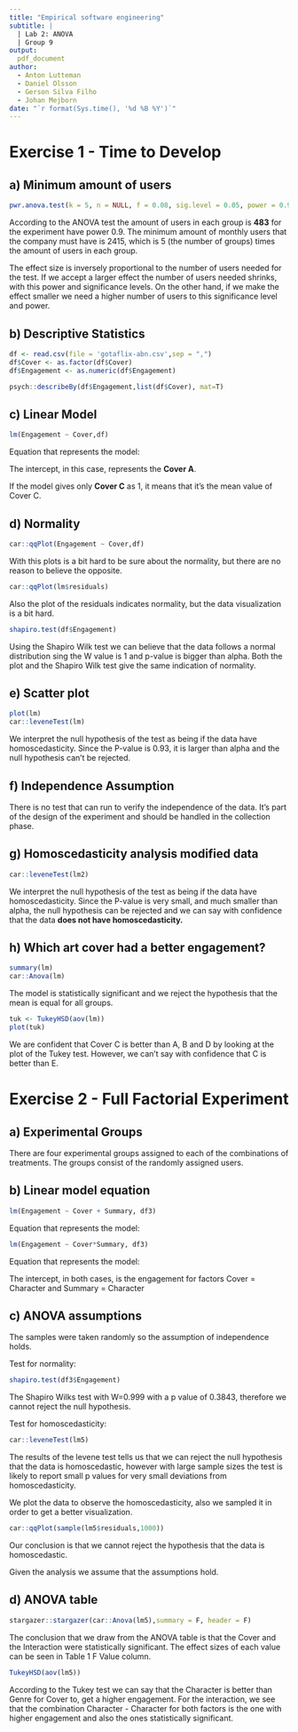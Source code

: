 ---
title: "Empirical software engineering"
subtitle: |
  | Lab 2: ANOVA
  | Group 9
output:
  pdf_document
author:
  - Anton Lutteman
  - Daniel Olsson
  - Gerson Silva Filho
  - Johan Mejborn
date: "`r format(Sys.time(), '%d %B %Y')`"
---
# Exercise 1 - Time to Develop

## a) Minimum amount of users
```{r 1_a}
pwr.anova.test(k = 5, n = NULL, f = 0.08, sig.level = 0.05, power = 0.90)
```

According to the ANOVA test the amount of users in each group is **483** for the
experiment have power 0.9. The minimum amount of monthly users that the company 
must have is 2415, which is 5 (the number of groups) times the amount of users in
each group. 

The effect size is inversely proportional to the number of users needed for the test. 
If we accept a larger effect the number of users needed shrinks, with this
power and significance levels. On the other hand, if we make the effect 
smaller we need a higher number of users to this significance level and power.

## b) Descriptive Statistics
```{r 1_b}
df <- read.csv(file = 'gotaflix-abn.csv',sep = ",")
df$Cover <- as.factor(df$Cover)
df$Engagement <- as.numeric(df$Engagement)

psych::describeBy(df$Engagement,list(df$Cover), mat=T)
```


## c) Linear Model
```{r 1_c}
lm(Engagement ~ Cover,df)
```

Equation that represents the model:
\begin{equation}
C = 1 -> 0.160367 + 0.017948
\end{equation}

The intercept, in this case, represents the **Cover A**. 

If the model gives only **Cover C** as 1, it means that it's the mean value of Cover C.

## d) Normality
```{r 1_d_1}
car::qqPlot(Engagement ~ Cover,df)
```

With this plots is a bit hard to be sure about the normality, but there are no 
reason to believe the opposite.

```{r 1_d_2}
car::qqPlot(lm$residuals)
```

Also the plot of the residuals indicates normality, but the data visualization is a bit hard.

```{r 1_d_3}
shapiro.test(df$Engagement)
```

Using the Shapiro Wilk test we can believe that the data follows a normal distribution
sing the W value is 1 and p-value is bigger than alpha. Both the plot and the Shapiro Wilk test give the same indication of normality.

## e) Scatter plot

```{r 1_e , fig.show="hold", out.width="50%"}
plot(lm)
car::leveneTest(lm)
```

We interpret the null hypothesis of the test as being if the data have homoscedasticity. 
Since the P-value is 0.93, it is larger than alpha and the null hypothesis can't be rejected.


## f) Independence Assumption

There is no test that can run to verify the independence of the data. It's part of 
the design of the experiment and should be handled in the collection phase.

## g) Homoscedasticity analysis modified data

```{r 1_g , fig.show="hold", out.width="50%"}
car::leveneTest(lm2)
```

We interpret the null hypothesis of the test as being if the data have homoscedasticity.
Since the P-value is very small, and much smaller than alpha, the null hypothesis can be rejected
and we can say with confidence that the data **does not have homoscedasticity.**

## h) Which art cover had a better engagement?

```{r 1_h_1}
summary(lm)
car::Anova(lm)
```

The model is statistically significant and we reject the hypothesis that the mean is equal for all groups.

```{r 1_h_2}
tuk <- TukeyHSD(aov(lm))
plot(tuk)
```

We are confident that Cover C is better than A, B and D by looking at the plot of the Tukey test.
However, we can't say with confidence that C is better than E.

# Exercise 2 - Full Factorial Experiment

## a) Experimental Groups

There are four experimental groups assigned to each of the combinations of treatments. The groups consist of the randomly assigned users.

## b) Linear model equation

```{r 2_b_1}
lm(Engagement ~ Cover + Summary, df3)
```
Equation that represents the model:
\begin{equation}
Engagement = 0.169028  - 0.008812 * Cover - 0.006087 * Summary
\end{equation}

```{r 2_b_2}
lm(Engagement ~ Cover*Summary, df3)
```
Equation that represents the model:
\begin{equation}
Engagement = 0.17527 - 0.02129 * Cover - 0.01856  * Summary + (0.02495 * Cover * Summary)
\end{equation}

The intercept, in both cases, is the engagement for factors Cover = Character and Summary = Character


## c) ANOVA assumptions

The samples were taken randomly so the assumption of independence holds.

Test for normality:
```{r 2_c_1}
shapiro.test(df3$Engagement)
```

The Shapiro Wilks test with W=0.999 with a p value of 0.3843, therefore we cannot reject the null hypothesis.

Test for homoscedasticity:
```{r 2_c_2}
car::leveneTest(lm5)
```

The results of the levene test tells us that we can reject the null hypothesis that the data is homoscedastic, however with large sample sizes the test is likely to report small p values for very small deviations from homoscedasticity.

We plot the data to observe the homoscedasticity, also we sampled it in order to get a better visualization.
```{r 2_c_3}
car::qqPlot(sample(lm5$residuals,1000))
```

Our conclusion is that we cannot reject the hypothesis that the data is homoscedastic.

Given the analysis we assume that the assumptions hold.

## d) ANOVA table
```{r 2_d_1, results = "asis"}
stargazer::stargazer(car::Anova(lm5),summary = F, header = F)
```

The conclusion that we draw from the ANOVA table is that the Cover and the Interaction were statistically significant. The effect sizes of each value can be seen in Table 1 F Value column.

```{r 2_d_2}
TukeyHSD(aov(lm5))
```

According to the Tukey test we can say that the Character is better than Genre for Cover to, get a higher engagement. For the interaction, we see that the combination Character - Character for both factors is the one with higher engagement and also the ones statistically significant. 


